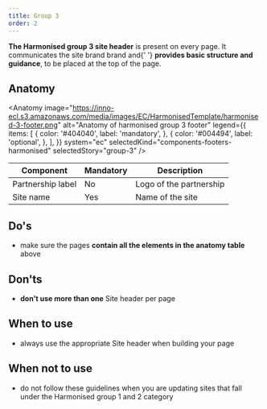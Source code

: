 ```yaml
---
title: Group 3
order: 2
---
```



<Paragraph size="lead">
  <strong>The Harmonised group 3 site header</strong> is present on every page.
  It communicates the site brand brand and{' '}
  <strong>provides basic structure and guidance</strong>, to be placed at the
  top of the page.
</Paragraph>

## Anatomy

<Anatomy
  image="https://inno-ecl.s3.amazonaws.com/media/images/EC/HarmonisedTemplate/harmonised-3-footer.png"
  alt="Anatomy of harmonised group 3 footer"
  legend={{
    items: [
      {
        color: '#404040',
        label: 'mandatory',
      },
      {
        color: '#004494',
        label: 'optional',
      },
    ],
  }}
  system="ec"
  selectedKind="components-footers-harmonised"
  selectedStory="group-3"
/>

| Component         | Mandatory | Description             |
| ----------------- | --------- | ----------------------- |
| Partnership label | No        | Logo of the partnership |
| Site name         | Yes       | Name of the site        |

## Do's

- make sure the pages <strong>contain all the elements in the anatomy table</strong> above

## Don'ts

- <strong>don't use more than one</strong> Site header per page

## When to use

- always use the appropriate Site header when building your page

## When not to use

- do not follow these guidelines when you are updating sites that fall under the Harmonised group 1 and 2 category
